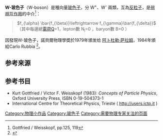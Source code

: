 {{多個問題|
{{roughtranslation|time=2016-10-01T02:43:17+00:00}}
{{expert needed|subject=物理|time=2016-10-01T02:43:17+00:00}}
}}
'''W-玻色子'''（<span lang="en">W-boson</span>）是種向量[[玻色子|玻色子]]，分 W<sup>+</sup>、W<sup>-</sup> 兩類，互為[[反粒子|反粒子]]，是[[弱相互作用|弱相互作用]]的中介<ref>Gottfried / Weisskopf, pp.125, 119</ref>：<blockquote class=""><math>f_{\alpha} \bar{f_{\beta}}\leftrightarrow f_{\gamma}\bar{f_{\delta}}</math> （其中每邊總[[電荷|電荷]]Q=1，lepton數 N<sub>l</sub>=0 ，baryon數 B=0 ）</blockquote>


因發現W-玻色子，諾貝爾物理學奬於1979年頒发给 [[阿卜杜勒·萨拉姆|阿卜杜勒·萨拉姆]]，1984年頒給Carlo Rubbia  <ref>{{cite web |url=http://users.ictp.it/~pio/history.html |title=存档副本 |accessdate=2016-10-01 |deadurl=yes |archiveurl=https://web.archive.org/web/20070609111758/http://users.ictp.it/~pio/history.html |archivedate=2007-06-09 }}</ref>。

== 参考来源 ==
<references />

== 参考书目 ==
* Kurt Gottfried / Victor F. Weisskopf (1983): ''Concepts of Particle Physics'', Oxford University Press, ISBN 0-19-504373-1
* International Centre for Theoretical Physics, Trieste ( http://users.ictp.it {{Wayback|url=http://users.ictp.it/ |date=20220419144841 }} )

[[Category:物理小作品|Category:物理小作品]]
[[Category:玻色子|Category:玻色子]]
[[Category:需要物理专家关注的页面|Category:需要物理专家关注的页面]]